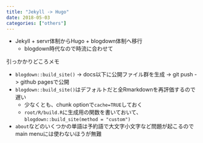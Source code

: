 ```yaml
---
title: "Jekyll -> Hugo"
date: 2018-05-03
categories: ["others"]
---
```


- Jekyll + servr体制からHugo + blogdown体制へ移行
    - blogdown時代なので時流に合わせて
    
引っかかりどころメモ  

- `blogdown::build_site()` -> docs以下に公開ファイル群を生成 -> git push -> github pagesで公開
- `blogdown::build_site()`はデフォルトだと全Rmarkdownを再評価するので遅い
    - 少なくとも、chunk optionで`cache=TRUE`しておく
    - `root/R/build.R`に生成用の関数を書いておいて、`blogdown::build_site(method = "custom")`
- `about`などのいくつかの単語は予約語で大文字小文字など問題が起こるのでmain menuには使わないほうが無難